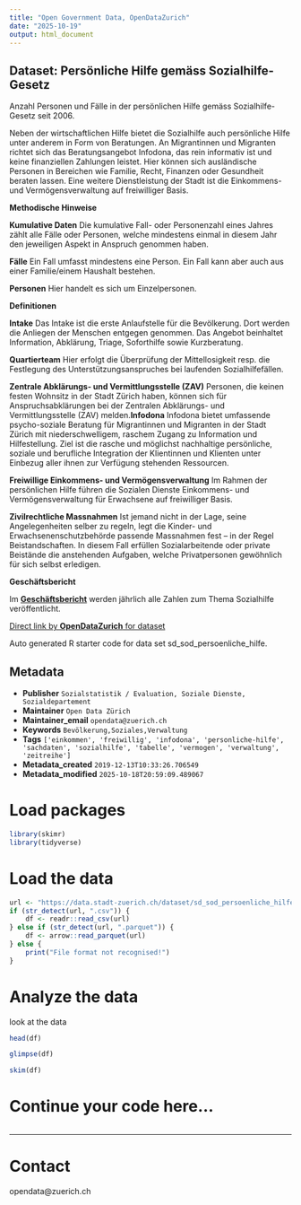```yaml
---
title: "Open Government Data, OpenDataZurich"
date: "2025-10-19"
output: html_document
---
```


## Dataset: Persönliche Hilfe gemäss Sozialhilfe-Gesetz

Anzahl Personen und Fälle in der persönlichen Hilfe gemäss Sozialhilfe-Gesetz seit 2006. 

Neben der wirtschaftlichen Hilfe bietet die Sozialhilfe auch persönliche Hilfe unter anderem in Form von Beratungen. An Migrantinnen und Migranten richtet sich das Beratungsangebot Infodona, das rein informativ ist und keine finanziellen Zahlungen leistet. Hier können sich ausländische Personen in Bereichen wie Familie, Recht, Finanzen oder Gesundheit beraten lassen. Eine weitere Dienstleistung der Stadt ist die Einkommens- und Vermögensverwaltung auf freiwilliger Basis.

**Methodische Hinweise**


**Kumulative Daten**
Die kumulative Fall- oder Personenzahl eines Jahres zählt alle Fälle oder Personen, welche mindestens einmal in diesem Jahr den jeweiligen Aspekt in Anspruch genommen haben.

**Fälle**
Ein Fall umfasst mindestens eine Person. Ein Fall kann aber auch aus einer Familie/einem Haushalt bestehen.

**Personen**
Hier handelt es sich um Einzelpersonen.


[]()

**Definitionen**


**Intake**
Das Intake ist die erste Anlaufstelle für die Bevölkerung. Dort werden die Anliegen der Menschen entgegen genommen. Das Angebot beinhaltet Information, Abklärung, Triage, Soforthilfe sowie Kurzberatung.

**Quartierteam**
Hier erfolgt die Überprüfung der Mittellosigkeit resp. die Festlegung des Unterstützungsanspruches bei laufenden Sozialhilfefällen. 

**Zentrale Abklärungs- und Vermittlungsstelle (ZAV)**
Personen, die keinen festen Wohnsitz in der Stadt Zürich haben, können sich für Anspruchsabklärungen bei der Zentralen Abklärungs- und Vermittlungsstelle (ZAV) melden.**Infodona**
Infodona bietet umfassende psycho-soziale Beratung für Migrantinnen und Migranten in der Stadt Zürich mit niederschwelligem, raschem Zugang zu Information und Hilfestellung. Ziel ist die rasche und möglichst nachhaltige persönliche, soziale und berufliche Integration der Klientinnen und Klienten unter Einbezug aller ihnen zur Verfügung stehenden Ressourcen.

**Freiwillige Einkommens- und Vermögensverwaltung**
Im Rahmen der persönlichen Hilfe führen die Sozialen Dienste Einkommens- und Vermögensverwaltung für Erwachsene auf freiwilliger Basis.

**Zivilrechtliche Massnahmen**
Ist jemand nicht in der Lage, seine Angelegenheiten selber zu regeln, legt die Kinder- und Erwachsenenschutzbehörde passende Massnahmen fest – in der Regel Beistandschaften. In diesem Fall erfüllen Sozialarbeitende oder private Beistände die anstehenden Aufgaben, welche Privatpersonen gewöhnlich für sich selbst erledigen.


[]()

**Geschäftsbericht**


Im [**Geschäftsbericht**](https://www.stadt-zuerich.ch/geschaeftsbericht) werden jährlich alle Zahlen zum Thema Sozialhilfe veröffentlicht.


[]()



[Direct link by **OpenDataZurich** for dataset](https://data.stadt-zuerich.ch/dataset/sd_sod_persoenliche_hilfe)

Auto generated R starter code for data set sd_sod_persoenliche_hilfe.

## Metadata

- **Publisher** `Sozialstatistik / Evaluation, Soziale Dienste, Sozialdepartement`
- **Maintainer** `Open Data Zürich`
- **Maintainer_email** `opendata@zuerich.ch`
- **Keywords** `Bevölk­erung,Soziales,Ver­walt­ung`
- **Tags** `['einkommen', 'freiwillig', 'infodona', 'personliche-hilfe', 'sachdaten', 'sozialhilfe', 'tabelle', 'vermogen', 'verwaltung', 'zeitreihe']`
- **Metadata_created** `2019-12-13T10:33:26.706549`
- **Metadata_modified** `2025-10-18T20:59:09.489067`


# Load packages

```r
library(skimr)
library(tidyverse)
```

# Load the data

```r
url <- "https://data.stadt-zuerich.ch/dataset/sd_sod_persoenliche_hilfe/download/sd_sod_persoenliche_hilfe.csv"
if (str_detect(url, ".csv")) {
    df <- readr::read_csv(url)
} else if (str_detect(url, ".parquet")) {
    df <- arrow::read_parquet(url)
} else {
    print("File format not recognised!")
}
```

# Analyze the data

look at the data
```r
head(df)
```

```r
glimpse(df)
```

```r
skim(df)
```

# Continue your code here...

```r

```

------------------------------------------------------------------------

# Contact

opendata@zuerich.ch
